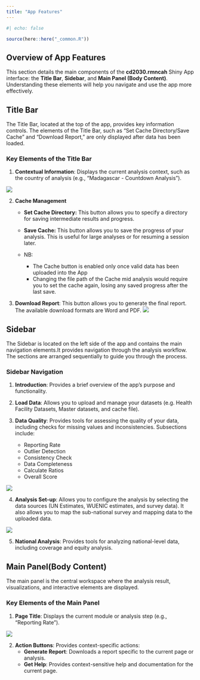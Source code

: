 ```yaml
---
title: "App Features"
---
```


```r
#| echo: false

source(here::here("_common.R"))
```

## Overview of App Features

This section details the main components of the **cd2030.rmncah** Shiny App interface: the **Title Bar**, **Sidebar**, and **Main Panel (Body Content)**. Understanding these elements will help you navigate and use the app more effectively.

## Title Bar

The Title Bar, located at the top of the app, provides key information controls. The elements of the Title Bar, such as "Set Cache Directory/Save Cache" and "Download Report," are only displayed after data has been loaded.

### Key Elements of the Title Bar

1.  **Contextual Information**: Displays the current analysis context, such as the country of analysis (e.g., "Madagascar - Countdown Analysis").

![](images/0-features-context.png){fig-align="center"}

2.  **Cache Management**

    -   **Set Cache Directory:** This button allows you to specify a directory for saving intermediate results and progress.

    -   **Save Cache:** This button allows you to save the progress of your analysis. This is useful for large analyses or for resuming a session later.

    -   NB:

        -   The Cache button is enabled only once valid data has been uploaded into the App
        -   Changing the file path of the Cache mid analysis would require you to set the cache again, losing any saved progress after the last save.

3.  **Download Report**: This button allows you to generate the final report. The available download formats are Word and PDF. ![](images/0-features-download.png){fig-align="center"}

## Sidebar

The Sidebar is located on the left side of the app and contains the main navigation elements.It provides navigation through the analysis workflow. The sections are arranged sequentially to guide you through the process.

### Sidebar Navigation

1.  **Introduction**: Provides a brief overview of the app's purpose and functionality.

2.  **Load Data**: Allows you to upload and manage your datasets (e.g. Health Facility Datasets, Master datasets, and cache file).

3.  **Data Quality**: Provides tools for assessing the quality of your data, including checks for missing values and inconsistencies. Subsections include:

    -   Reporting Rate
    -   Outlier Detection
    -   Consistency Check
    -   Data Completeness
    -   Calculate Ratios
    -   Overall Score

![](images/1-dqa_reporting_rates.png){fig-align="center"}

4.  **Analysis Set-up**: Allows you to configure the analysis by selecting the data sources (UN Estimates, WUENIC estimates, and survey data). It also allows you to map the sub-national survey and mapping data to the uploaded data.

![](images/2-analysis_setup.png){fig-align="center"}

5.  **National Analysis**: Provides tools for analyzing national-level data, including coverage and equity analysis.

## Main Panel(Body Content)

The main panel is the central workspace where the analysis result, visualizations, and interactive elements are displayed.

### Key Elements of the Main Panel

1.  **Page Title**: Displays the current module or analysis step (e.g., "Reporting Rate").

   ![](images/0-features-page-title.png){fig-align="center"}
   
2.  **Action Buttons**: Provides context-specific actions:
    -   **Generate Report**: Downloads a report specific to the current page or analysis.
    -   **Get Help**: Provides context-sensitive help and documentation for the current page.
    
